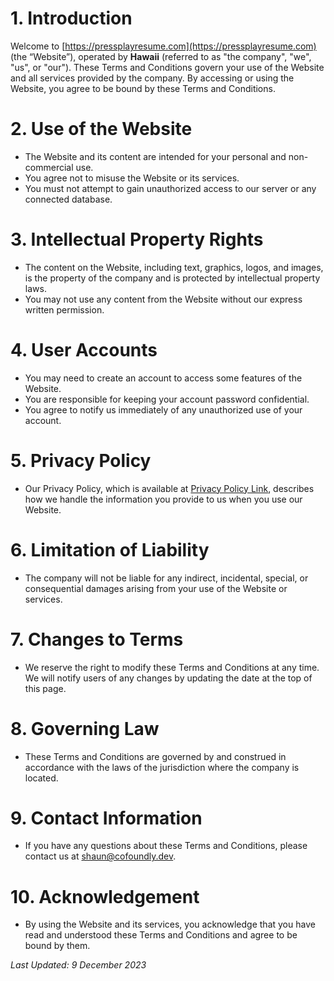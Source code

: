 # 1. Introduction

Welcome to [https://pressplayresume.com](https://pressplayresume.com) (the “Website”), operated by **Hawaii** (referred to as "the company", "we", "us", or "our"). These Terms and Conditions govern your use of the Website and all services provided by the company. By accessing or using the Website, you agree to be bound by these Terms and Conditions.

# 2. Use of the Website

- The Website and its content are intended for your personal and non-commercial use.
- You agree not to misuse the Website or its services.
- You must not attempt to gain unauthorized access to our server or any connected database.

# 3. Intellectual Property Rights

- The content on the Website, including text, graphics, logos, and images, is the property of the company and is protected by intellectual property laws.
- You may not use any content from the Website without our express written permission.

# 4. User Accounts

- You may need to create an account to access some features of the Website.
- You are responsible for keeping your account password confidential.
- You agree to notify us immediately of any unauthorized use of your account.

# 5. Privacy Policy

- Our Privacy Policy, which is available at [Privacy Policy Link](https://pressplayresume.com/privacy), describes how we handle the information you provide to us when you use our Website.

# 6. Limitation of Liability

- The company will not be liable for any indirect, incidental, special, or consequential damages arising from your use of the Website or services.

# 7. Changes to Terms

- We reserve the right to modify these Terms and Conditions at any time. We will notify users of any changes by updating the date at the top of this page.

# 8. Governing Law

- These Terms and Conditions are governed by and construed in accordance with the laws of the jurisdiction where the company is located.

# 9. Contact Information

- If you have any questions about these Terms and Conditions, please contact us at [shaun@cofoundly.dev](mailto:shaun@cofoundly.dev).

# 10. Acknowledgement

- By using the Website and its services, you acknowledge that you have read and understood these Terms and Conditions and agree to be bound by them.

_Last Updated: 9 December 2023_
